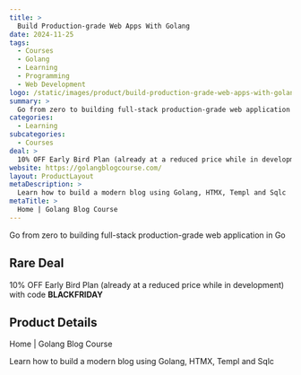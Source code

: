 ```yaml
---
title: >
  Build Production-grade Web Apps With Golang
date: 2024-11-25
tags:
  - Courses
  - Golang
  - Learning
  - Programming
  - Web Development
logo: /static/images/product/build-production-grade-web-apps-with-golang/logo.png
summary: >
  Go from zero to building full-stack production-grade web application in Go
categories:
  - Learning
subcategories:
  - Courses
deal: >
  10% OFF Early Bird Plan (already at a reduced price while in development) with code **BLACKFRIDAY**
website: https://golangblogcourse.com/
layout: ProductLayout
metaDescription: >
  Learn how to build a modern blog using Golang, HTMX, Templ and Sqlc
metaTitle: >
  Home | Golang Blog Course
---
```

Go from zero to building full-stack production-grade web application in Go

## Rare Deal

10% OFF Early Bird Plan (already at a reduced price while in development) with code **BLACKFRIDAY**

## Product Details

Home | Golang Blog Course

Learn how to build a modern blog using Golang, HTMX, Templ and Sqlc
